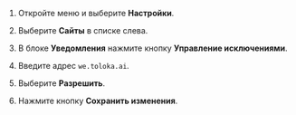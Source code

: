 1. Откройте меню и выберите **Настройки**.

1. Выберите **Сайты** в списке слева.

1. В блоке **Уведомления** нажмите кнопку **Управление исключениями**.

1. Введите адрес `we.toloka.ai`.

1. Выберите **Разрешить**.

1. Нажмите кнопку **Сохранить изменения**.
